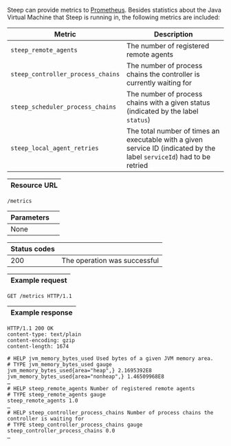 
Steep can provide metrics to [Prometheus](https://prometheus.io/). Besides
statistics about the Java Virtual Machine that Steep is running in, the
following metrics are included:

| Metric                            | Description
| --------------------------------- | -----------
| `steep_remote_agents`             | The number of registered remote agents
| `steep_controller_process_chains` | The number of process chains the controller is currently waiting for
| `steep_scheduler_process_chains`  | The number of process chains with a given <ScrollLink href="#process-chain-status">status</ScrollLink> (indicated by the label `status`)
| `steep_local_agent_retries`       | The total number of times an <ScrollLink href="#executables">executable</ScrollLink> with a given service ID (indicated by the label `serviceId`) had to be <ScrollLink href="#retry-policies">retried</ScrollLink>

| Resource URL |
| ------------ |

```http
/metrics
```

| Parameters              |                              |
| ----------------------- | ---------------------------- |
| None                    |                              |

| Status codes |                                                                |
| ------------ | -------------------------------------------------------------- |
| 200          | The operation was successful                                   |

| Example request |
| --------------- |

```http
GET /metrics HTTP/1.1
```

| Example response |
| ---------------- |

```http
HTTP/1.1 200 OK
content-type: text/plain
content-encoding: gzip
content-length: 1674

# HELP jvm_memory_bytes_used Used bytes of a given JVM memory area.
# TYPE jvm_memory_bytes_used gauge
jvm_memory_bytes_used{area="heap",} 2.1695392E8
jvm_memory_bytes_used{area="nonheap",} 1.46509968E8
…
# HELP steep_remote_agents Number of registered remote agents
# TYPE steep_remote_agents gauge
steep_remote_agents 1.0
…
# HELP steep_controller_process_chains Number of process chains the controller is waiting for
# TYPE steep_controller_process_chains gauge
steep_controller_process_chains 0.0
…
```
